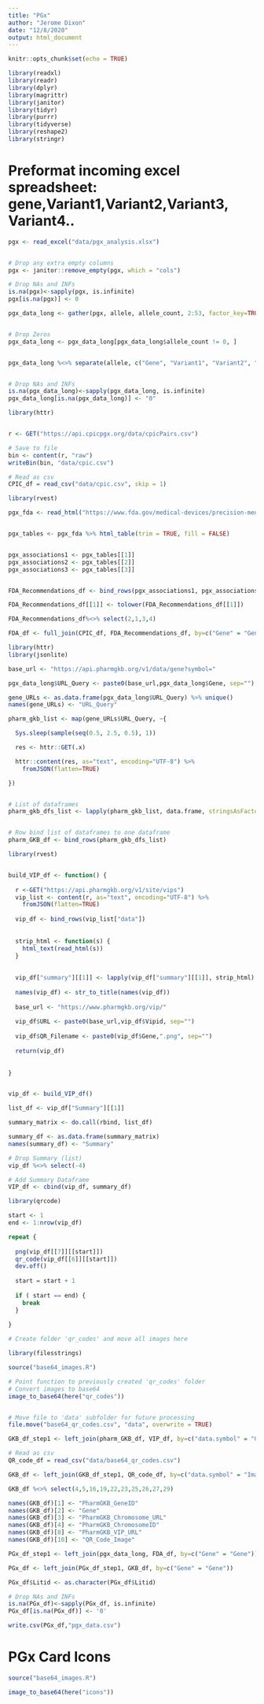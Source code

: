 ```yaml
---
title: "PGx"
author: "Jerome Dixon"
date: "12/8/2020"
output: html_document
---
```


```r
knitr::opts_chunk$set(echo = TRUE)

library(readxl)
library(readr)
library(dplyr) 
library(magrittr) 
library(janitor) 
library(tidyr) 
library(purrr) 
library(tidyverse) 
library(reshape2)
library(stringr)

```

# Preformat incoming excel spreadsheet: gene,Variant1,Variant2,Variant3, Variant4..

```r

pgx <- read_excel("data/pgx_analysis.xlsx")


# Drop any extra empty columns
pgx <- janitor::remove_empty(pgx, which = "cols") 

# Drop NAs and INFs
is.na(pgx)<-sapply(pgx, is.infinite) 
pgx[is.na(pgx)] <- 0


```


```r

pgx_data_long <- gather(pgx, allele, allele_count, 2:53, factor_key=TRUE)


# Drop Zeros
pgx_data_long <- pgx_data_long[pgx_data_long$allele_count != 0, ]


pgx_data_long %<>% separate(allele, c("Gene", "Variant1", "Variant2", "Variant3"), sep = "([,])")


# Drop NAs and INFs
is.na(pgx_data_long)<-sapply(pgx_data_long, is.infinite) 
pgx_data_long[is.na(pgx_data_long)] <- "0"


```



```r


library(httr)


r <- GET("https://api.cpicpgx.org/data/cpicPairs.csv")

# Save to file
bin <- content(r, "raw")
writeBin(bin, "data/cpic.csv")

# Read as csv
CPIC_df = read_csv("data/cpic.csv", skip = 1)


```



```r

library(rvest)

pgx_fda <- read_html("https://www.fda.gov/medical-devices/precision-medicine/table-pharmacogenetic-associations")


pgx_tables <- pgx_fda %>% html_table(trim = TRUE, fill = FALSE)


pgx_associations1 <- pgx_tables[[1]]
pgx_associations2 <- pgx_tables[[2]]
pgx_associations3 <- pgx_tables[[3]]


FDA_Recommendations_df <- bind_rows(pgx_associations1, pgx_associations2, pgx_associations3)

FDA_Recommendations_df[[1]] <- tolower(FDA_Recommendations_df[[1]]) 

FDA_Recommendations_df%<>% select(2,1,3,4)


```


```r

FDA_df <- full_join(CPIC_df, FDA_Recommendations_df, by=c("Gene" = "Gene", "Drug" = "Drug"))


```



```r


library(httr)
library(jsonlite)

base_url <- "https://api.pharmgkb.org/v1/data/gene?symbol="

pgx_data_long$URL_Query <- paste0(base_url,pgx_data_long$Gene, sep="")

gene_URLs <- as.data.frame(pgx_data_long$URL_Query) %>% unique()
names(gene_URLs) <- "URL_Query"

pharm_gkb_list <- map(gene_URLs$URL_Query, ~{

  Sys.sleep(sample(seq(0.5, 2.5, 0.5), 1)) 

  res <- httr::GET(.x)

  httr::content(res, as="text", encoding="UTF-8") %>% 
    fromJSON(flatten=TRUE) 

})


# List of dataframes
pharm_gkb_dfs_list <- lapply(pharm_gkb_list, data.frame, stringsAsFactors = FALSE)


# Row bind list of dataframes to one dataframe
pharm_GKB_df <- bind_rows(pharm_gkb_dfs_list)


```



```r

library(rvest)


build_VIP_df <- function() {
  
  r <-GET("https://api.pharmgkb.org/v1/site/vips")
  vip_list <- content(r, as="text", encoding="UTF-8") %>% 
    fromJSON(flatten=TRUE) 
  
  vip_df <- bind_rows(vip_list["data"])
  
  
  strip_html <- function(s) {
    html_text(read_html(s))
  }
  
  
  vip_df["summary"][[1]] <- lapply(vip_df["summary"][[1]], strip_html)
  
  names(vip_df) <- str_to_title(names(vip_df))
  
  base_url <- "https://www.pharmgkb.org/vip/"
  
  vip_df$URL <- paste0(base_url,vip_df$Vipid, sep="")
  
  vip_df$QR_Filename <- paste0(vip_df$Gene,".png", sep="")
  
  return(vip_df)
  
  
}


vip_df <- build_VIP_df()


```



```r

list_df <- vip_df["Summary"][[1]]

summary_matrix <- do.call(rbind, list_df)

summary_df <- as.data.frame(summary_matrix)
names(summary_df) <- "Summary"

# Drop Summary (list)
vip_df %<>% select(-4)

# Add Summary Dataframe
VIP_df <- cbind(vip_df, summary_df)


```



```r

library(qrcode)

start <- 1
end <- 1:nrow(vip_df)

repeat {
  
  png(vip_df[[7]][[start]])
  qr_code(vip_df[[6]][[start]])
  dev.off()
  
  start = start + 1
  
  if ( start == end) {
    break
  }
  
}

# Create folder 'qr_codes' and move all images here

```


```r

library(filesstrings)

source("base64_images.R")

# Point function to previously created 'qr_codes' folder
# Convert images to base64
image_to_base64(here("qr_codes"))


# Move file to 'data' subfolder for future processing
file.move("base64_qr_codes.csv", "data", overwrite = TRUE)

```



```r

GKB_df_step1 <- left_join(pharm_GKB_df, VIP_df, by=c("data.symbol" = "Gene"))

# Read as csv
QR_code_df = read_csv("data/base64_qr_codes.csv")

GKB_df <- left_join(GKB_df_step1, QR_code_df, by=c("data.symbol" = "Image"))

GKB_df %<>% select(4,5,16,19,22,23,25,26,27,29)

names(GKB_df)[1] <- "PharmGKB_GeneID"
names(GKB_df)[2] <- "Gene"
names(GKB_df)[3] <- "PharmGKB_Chromosome_URL"
names(GKB_df)[4] <- "PharmGKB_ChromosomeID"
names(GKB_df)[8] <- "PharmGKB_VIP_URL"
names(GKB_df)[10] <- "QR_Code_Image"


```



```r


PGx_df_step1 <- left_join(pgx_data_long, FDA_df, by=c("Gene" = "Gene"))

PGx_df <- left_join(PGx_df_step1, GKB_df, by=c("Gene" = "Gene")) 

PGx_df$Litid <- as.character(PGx_df$Litid)

# Drop NAs and INFs
is.na(PGx_df)<-sapply(PGx_df, is.infinite) 
PGx_df[is.na(PGx_df)] <- '0'


```



```r

write.csv(PGx_df,"pgx_data.csv")

```


# PGx Card Icons
```r

source("base64_images.R")

image_to_base64(here("icons"))


```






